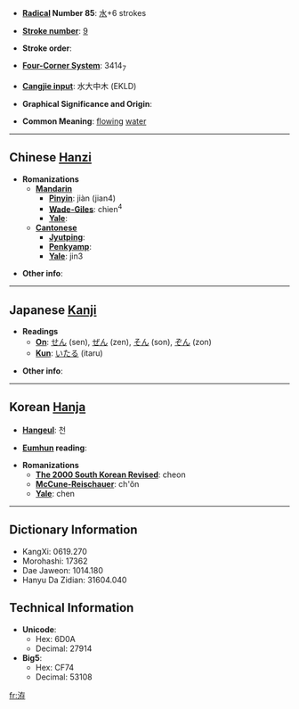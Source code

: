 * '''[[Wiktionary:Chinese radical index| Radical]] Number 85''': [[Wiktionary:Chinese radical index 水|水]]+6 strokes

* '''[[Wiktionary:Chinese total strokes index|Stroke number]]''': [[Wiktionary:Chinese total strokes index 9|9]]

* '''Stroke order''': 

* '''[[Wiktionary:Chinese four corner index|Four-Corner System]]''': 3414<sub>7</sub>

* '''[[Wiktionary:Chinese Cangjie index|Cangjie input]]''': 水大中木 (EKLD)

* '''Graphical Significance and Origin''': 

* '''Common Meaning''': [[flow]]ing [[water]]

----

== Chinese [[Hanzi]] ==

* '''Romanizations'''
** '''[[Mandarin]]'''
*** '''[[Pinyin]]''': jiàn (jian4)
*** '''[[Wade-Giles]]''': chien<sup>4</sup>
*** '''[[Yale]]''': 
** '''[[Cantonese]]'''
*** '''[[Jyutping]]''':
*** '''[[Penkyamp]]''': 
*** '''[[Yale]]''': jin3

* '''Other info''': 

----

== Japanese [[Kanji]] ==

* '''Readings'''
** '''[[On]]''': [[せん]] (sen), [[ぜん]] (zen), [[そん]] (son), [[ぞん]] (zon)
** '''[[Kun]]''': [[いたる]] (itaru)

* '''Other info''':  

----

== Korean [[Hanja]] ==

* '''[[Hangeul]]''': 천

* '''[[Eumhun]] reading''': 

* '''Romanizations'''
** '''[[The 2000 South Korean Revised Romanization|The 2000 South Korean Revised]]''': cheon
** '''[[McCune-Reischauer]]''': ch'ŏn
** '''[[Yale]]''': chen

----

== Dictionary Information ==

* KangXi: 0619.270
* Morohashi: 17362
* Dae Jaweon: 1014.180
* Hanyu Da Zidian: 31604.040

== Technical Information ==

* '''Unicode''':
** Hex: 6D0A
** Decimal: 27914
* '''Big5''':
** Hex: CF74
** Decimal: 53108

[[fr:洊]]